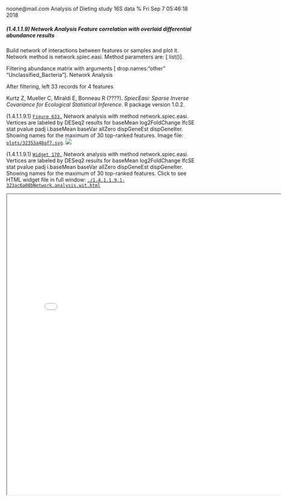 noone@mail.com
Analysis of Dieting study 16S data
% Fri Sep  7 05:46:18 2018



##### \(1.4.1.1.9\) Network Analysis Feature correlation with overlaid differential abundance results 



Build network of interactions between features or samples and plot it. 
                           Network method is network.spiec.easi. Method parameters are: [ list()].


Filtering abundance matrix with arguments [ drop.names:"other" "Unclassified_Bacteria"]. Network Analysis


After filtering, left 33 records for 4 features


Kurtz Z, Mueller C, Miraldi E, Bonneau R (????). _SpiecEasi: Sparse Inverse Covariance for Ecological Statistical Inference_. R package version
1.0.2.





\(1.4.1.1.9.1\) <a name="figure.633"></a>[`Figure 633.`](#figure.633) Network analysis with method network.spiec.easi. Vertices are labeled by DESeq2 results for                          baseMean log2FoldChange     lfcSE       stat      pvalue        padj  i.baseMean      baseVar allZero dispGeneEst dispGeneIter. Showing names for the maximum of 30 top-ranked features.  Image file: [`plots/32353a48af7.svg`](plots/32353a48af7.svg).
![](plots/32353a48af7.svg)




\(1.4.1.1.9.1\) <a name="widget.170"></a>[`Widget 170.`](#widget.170) Network analysis with method network.spiec.easi. Vertices are labeled by DESeq2 results for                          baseMean log2FoldChange     lfcSE       stat      pvalue        padj  i.baseMean      baseVar allZero dispGeneEst dispGeneIter. Showing names for the maximum of 30 top-ranked features. Click to see HTML widget file in full window: [`./1.4.1.1.9.1-323ac6a00bNetwork.analysis.wit.html`](./1.4.1.1.9.1-323ac6a00bNetwork.analysis.wit.html)



<iframe src="./1.4.1.1.9.1-323ac6a00bNetwork.analysis.wit.html" width="800" height="800"> </iframe>